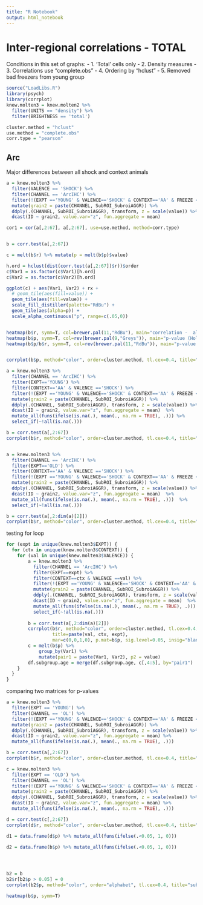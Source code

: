 ```yaml
---
title: "R Notebook"
output: html_notebook
---
```


# Inter-regional correlations - TOTAL
Conditions in this set of graphs:
- 1. 'Total' cells only
- 2. Density measures
- 3. Correlations use "complete.obs"
- 4. Ordering by "hclust"
- 5. Removed bad freezers from young group

```r
source("LoadLibs.R")
library(psych)
library(corrplot)
knew.molten3 = knew.molten2 %>%
  filter(UNITS == "density") %>%
  filter(BRIGHTNESS == 'total')

cluster.method = "hclust"
use.method = "complete.obs"
corr.type = "pearson"

```

## Arc
Major differences between all shock and context animals
```r

a = knew.molten3 %>%
  filter(VALENCE == 'SHOCK') %>%
  filter(CHANNEL == 'ArcIHC') %>%
  filter(!(EXPT =='YOUNG' & VALENCE=='SHOCK' & CONTEXT=='AA' & FREEZE < 30)) %>% # removes young bad freezers
  mutate(grain2 = paste(CHANNEL, SubROI_SubroiAGGR)) %>%
  ddply(.(CHANNEL, SubROI_SubroiAGGR), transform, z = scale(value)) %>%
  dcast(ID ~ grain2, value.var="z", fun.aggregate = mean) 

cor1 = cor(a[,2:67], a[,2:67], use=use.method, method=corr.type)


b = corr.test(a[,2:67])

c = melt(b$r) %>% mutate(p = melt(b$p)$value)

h.ord = hclust(dist(corr.test(a[,2:67])$r))$order
c$Var1 = as.factor(c$Var1)[h.ord]
c$Var2 = as.factor(c$Var2)[h.ord]

ggplot(c) + aes(Var1, Var2) + rx +
  # geom_tile(aes(fill=value)) +
  geom_tile(aes(fill=value)) +
  scale_fill_distiller(palette="RdBu") +
  geom_tile(aes(alpha=p)) +
  scale_alpha_continuous("p", range=c(.05,0))


heatmap(b$r, symm=T, col=brewer.pal(11,"RdBu"), main="correlation -  all shock arc")
heatmap(b$p, symm=T, col=rev(brewer.pal(9,"Greys")), main="p-value (Holm) - all shock arc")
heatmap(b$p/b$r, symm=T, col=rev(brewer.pal(11,"RdBu")), main="p-value (Holm) - all shock arc")


corrplot(b$p, method="color", order=cluster.method, tl.cex=0.4, title="p-values (Holm) - all shock arc", mar=c(0,0,1,0))


```



```r



a = knew.molten3 %>%
  filter(CHANNEL == 'ArcIHC') %>%
  filter(EXPT=='YOUNG') %>%
  filter(CONTEXT=='AA' & VALENCE =='SHOCK') %>%
  filter(!(EXPT =='YOUNG' & VALENCE=='SHOCK' & CONTEXT=='AA' & FREEZE < 30)) %>% # removes young bad freezers
  mutate(grain2 = paste(CHANNEL, SubROI_SubroiAGGR)) %>%
  ddply(.(CHANNEL, SubROI_SubroiAGGR), transform, z = scale(value)) %>%
  dcast(ID ~ grain2, value.var="z", fun.aggregate = mean)  %>%
  mutate_all(funs(ifelse(is.na(.), mean(., na.rm = TRUE), .))) %>%
  select_if(~!all(is.na(.)))

b = corr.test(a[,2:67])
corrplot(b$r, method="color", order=cluster.method, tl.cex=0.4, title="shock AA YOUNG", mar=c(0,0,1,0), p.mat=b$p, sig.level=0.05, insig="blank")


a = knew.molten3 %>%
  filter(CHANNEL == 'ArcIHC') %>%
  filter(EXPT=='OLD') %>%
  filter(CONTEXT=='AA' & VALENCE =='SHOCK') %>%
  filter(!(EXPT =='YOUNG' & VALENCE=='SHOCK' & CONTEXT=='AA' & FREEZE < 30)) %>% # removes young bad freezers
  mutate(grain2 = paste(CHANNEL, SubROI_SubroiAGGR)) %>%
  ddply(.(CHANNEL, SubROI_SubroiAGGR), transform, z = scale(value)) %>%
  dcast(ID ~ grain2, value.var="z", fun.aggregate = mean)  %>%
  mutate_all(funs(ifelse(is.na(.), mean(., na.rm = TRUE), .)))  %>%
  select_if(~!all(is.na(.)))

b = corr.test(a[,2:dim(a)[2]])
corrplot(b$r, method="color", order=cluster.method, tl.cex=0.4, title="shock AA OLD", mar=c(0,0,1,0), p.mat=b$p, sig.level=0.05, insig="blank")

```

testing for loop
```r
for (expt in unique(knew.molten3$EXPT)) {
  for (ctx in unique(knew.molten3$CONTEXT)) {
    for (val in unique(knew.molten3$VALENCE)) {
        a = knew.molten3 %>%
          filter(CHANNEL == 'ArcIHC') %>%
          filter(EXPT==expt) %>%
          filter(CONTEXT==ctx & VALENCE ==val) %>%
          filter(!(EXPT =='YOUNG' & VALENCE=='SHOCK' & CONTEXT=='AA' & FREEZE < 30)) %>% # removes young bad freezers
          mutate(grain2 = paste(CHANNEL, SubROI_SubroiAGGR)) %>%
          ddply(.(CHANNEL, SubROI_SubroiAGGR), transform, z = scale(value)) %>%
          dcast(ID ~ grain2, value.var="z", fun.aggregate = mean)  %>%
          mutate_all(funs(ifelse(is.na(.), mean(., na.rm = TRUE), .)))  %>%
          select_if(~!all(is.na(.)))
        
        b = corr.test(a[,2:dim(a)[2]])
        corrplot(b$r, method="color", order=cluster.method, tl.cex=0.4, 
                 title=paste(val, ctx, expt), 
                 mar=c(0,0,1,0), p.mat=b$p, sig.level=0.05, insig="blank")
        c = melt(b$p) %>% 
            group_by(Var1) %>%
            mutate(pair1 = paste(Var1, Var2), p2 = value)
        df.subgroup.age = merge(df.subgroup.age, c[,4:5], by="pair1")
    }
  }
}


```

comparing two matrices for p-values
```r
a = knew.molten3 %>%
  filter(EXPT == 'YOUNG') %>%
  filter(CHANNEL == 'OL') %>%
  filter(!(EXPT =='YOUNG' & VALENCE=='SHOCK' & CONTEXT=='AA' & FREEZE < 30)) %>% # removes young bad freezers
  mutate(grain2 = paste(CHANNEL, SubROI_SubroiAGGR)) %>%
  ddply(.(CHANNEL, SubROI_SubroiAGGR), transform, z = scale(value)) %>%
  dcast(ID ~ grain2, value.var="z", fun.aggregate = mean) %>%
  mutate_all(funs(ifelse(is.na(.), mean(., na.rm = TRUE), .)))

b = corr.test(a[,2:67])
corrplot(b$r, method="color", order=cluster.method, tl.cex=0.4, title="all young", mar=c(0,0,1,0), p.mat=b$p, sig.level=0.05, insig="blank")

c = knew.molten3 %>%
  filter(EXPT == 'OLD') %>%
  filter(CHANNEL == 'OL') %>%
  filter(!(EXPT =='YOUNG' & VALENCE=='SHOCK' & CONTEXT=='AA' & FREEZE < 30)) %>% # removes young bad freezers
  mutate(grain2 = paste(CHANNEL, SubROI_SubroiAGGR)) %>%
  ddply(.(CHANNEL, SubROI_SubroiAGGR), transform, z = scale(value)) %>%
  dcast(ID ~ grain2, value.var="z", fun.aggregate = mean) %>%
  mutate_all(funs(ifelse(is.na(.), mean(., na.rm = TRUE), .))) 

d = corr.test(c[,2:67])
corrplot(d$r, method="color", order=cluster.method, tl.cex=0.4, title="all old", mar=c(0,0,1,0), p.mat=b$p, sig.level=0.05, insig="blank")

d1 = data.frame(d$p) %>% mutate_all(funs(ifelse(.<0.05, 1, 0))) 

d2 = data.frame(b$p) %>% mutate_all(funs(ifelse(.<0.05, 1, 0))) 




b2 = b
b2$r[b2$p > 0.05] = 0
corrplot(b2$p, method="color", order="alphabet", tl.cex=0.4, title="subset ctx AB", mar=c(0,0,1,0))

heatmap(b$p, symm=T)
```


